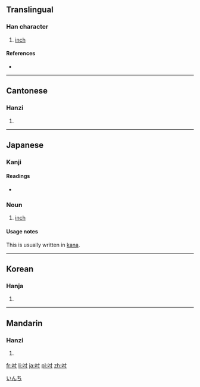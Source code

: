 ==Translingual==

===Han character===
{{Han char|rn=30|rad=口|as=03|sn=6|four=6400<sub>0</sub>|canj=口木戈 (RDI)}}

# [[inch]]

====References====
* {{Han ref|kx=0175.040|dkj=03292|dj=0389.040|hdz=10577.030|uh=540B|ud=21515|bh=A654|bd=42580}}

----

==Cantonese==

===Hanzi===
{{yue-hanzi|jyut=|y=chyun3}}

# {{defn|lang=yue|sort=口03}}

----

==Japanese==

===Kanji===
{{ja-kanji|grade=|rs=口03}}

====Readings====
* {{ja-readings|on=[[すん]] (sun), [[とう]] (tō)|kun=[[インチ]] (inchi)}}

===Noun===
{{ja-noun|k|hira=いんち|rom=inchi}} 

# {{ja-def|インチ}} [[inch]]

====Usage notes====
This is usually written in [[kana]].

[[Category:ja:Units of measure|いんち]]

----

==Korean==

===Hanja===
{{ko-hanja|hangeul=촌|rv=chon|mr=ch'on}}

# {{defn|lang=ko|sort=口03}}

----

==Mandarin==

===Hanzi===
{{cmn-hanzi|pin=[[cùn]] ([[cun4]])|wg=ts'un<sup>4</sup>}}

# {{defn|lang=cmn|sort=口03}}

[[fr:吋]]
[[li:吋]]
[[ja:吋]]
[[pl:吋]]
[[zh:吋]]